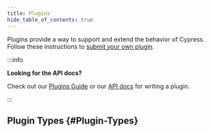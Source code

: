 ```yaml
---
title: Plugins
hide_table_of_contents: true
---
```



Plugins provide a way to support and extend the behavior of Cypress. Follow
these instructions to
[submit your own plugin](https://github.com/cypress-io/cypress-documentation/blob/master/CONTRIBUTING.md#adding-plugins).

:::info

<strong>Looking for the API docs?</strong>

Check out our [Plugins Guide](/guides/tooling/plugins-guide) or our
[API docs](/api/plugins/writing-a-plugin) for writing a plugin.

:::

## Plugin Types {#Plugin-Types}

<PluginsList />
